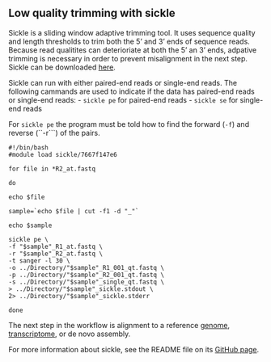 ## Low quality trimming with sickle

Sickle is a sliding window adaptive trimming tool. It uses sequence quality and length thresholds to trim both the 5’ and 3’ ends of sequence reads. Because read qualitites can deterioriate at both the 5' an 3' ends, adpative trimming is necessary in order to prevent misalignment in the next step. Sickle can be downloaded [here][1].

Sickle can run with either paired-end reads or single-end reads. The following cammands are used to indicate if the data has paired-end reads or single-end reads:
- ```sickle pe``` for paired-end reads
- ```sickle se``` for single-end reads

For ```sickle pe``` the program must be told how to find the forward (```-f```) and reverse (``-r```) of the pairs.

```
#!/bin/bash
#module load sickle/7667f147e6

for file in *R2_at.fastq

do

echo $file

sample=`echo $file | cut -f1 -d "_"`

echo $sample

sickle pe \
-f "$sample"_R1_at.fastq \
-r "$sample"_R2_at.fastq \
-t sanger -l 30 \
-o ../Directory/"$sample"_R1_001_qt.fastq \
-p ../Directory/"$sample"_R2_001_qt.fastq \
-s ../Directory/"$sample"_single_qt.fastq \
> ../Directory/"$sample"_sickle.stdout \
2> ../Directory/"$sample"_sickle.stderr

done
```
The next step in the workflow is alignment to a reference [genome][3], [transcriptome][2], or de novo assembly.  

For more information about sickle, see the README file on its [GitHub page][1].

[1]:https://github.com/ucdavis-bioinformatics/sickle
[2]:https://github.com/lkomoro/RNA-Seq-Workflow/blob/master/BWA.Rmd
[3]:https://github.com/lkomoro/RNA-Seq-Workflow/blob/master/tophat.Rmd